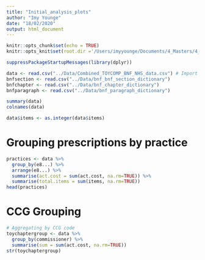 ```yaml
---
title: "Initial_analysis_plots"
author: "Imy Younge"
date: "18/02/2020"
output: html_document
---
```


```r
knitr::opts_chunk$set(echo = TRUE)
knitr::opts_knit$set(root.dir ='/Users/imyyounge/Documents/4_Masters/4_Machine_learning/Nov_2019_Prescribing_Data/Code') # Setwd
```

```r
suppressPackageStartupMessages(library(dplyr))
```

```r
data <- read.csv("../Data/Combined_TOYCOMP_BNF_NHS_data.csv") # Import dataset from data file
bnfsection <- read.csv("../Data/bnf_bnf_section_dictionary")
bnfchapter <- read.csv("../Data/bnf_chapter_dictionary")
bnfparagraph <- read.csv("../Data/bnf_paragraph_dictionary")
```

```r
summary(data)
colnames(data)
```
```r
data$items <- as.integer(data$items)
```

# Grouping prescriptions by practice
```r
practices <- data %>%
  group_by(e8...) %>%
  arrange(e8...) %>%
  summarise(act.cost = sum(act.cost, na.rm=TRUE)) %>%
  summarise(total.items = sum(items, na.rm=TRUE))
head(practices)
```


# CCG Grouping

```r
# Aggregating by CCG code
toychaptergroup <- data %>% 
  group_by(commissioner) %>%
  summarise(sum = sum(act.cost, na.rm=TRUE))
str(toychaptergroup)
```


